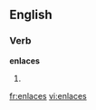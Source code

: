 ==English==

===Verb===
'''enlaces'''

# {{third-person singular of|[[enlace]]}}

[[fr:enlaces]]
[[vi:enlaces]]